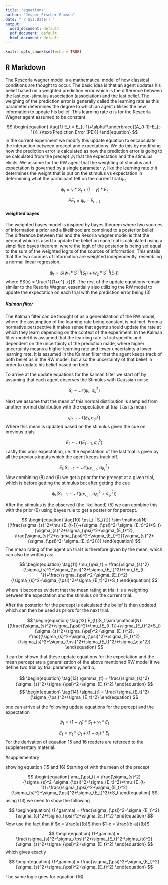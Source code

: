 ```yaml
---
title: "equations"
author: "Jesper Fischer Ehmsen"
date: "`r Sys.Date()`"
output:
  word_document: default
  pdf_document: default
  html_document: default
---
```


```r
knitr::opts_chunk$set(echo = TRUE)
```

## R Markdown

The Rescorla wagner model is a mathematical model of how classical conditions are thought to occur. The basic idea is that an agent updates his belief based on a weighted prediction error which is the difference between the last cue-stimulus association (association) and the last belief. The weighing of the prediction error is generally called the learning rate as this parameter determines the degree to which an agent utilises the new information to update his belief. This learning rate $\alpha$ is for the Rescorla Wagner agent assumed to be constant. 

$$
\begin{equation}
\tag{1}
E_t = E_{t-1}+\alpha*\underbrace{(A_{t-1}-E_{t-1})}_{\text{Prediction Error (PE)}}
\end{equation}
$$
In the current experiment we modify this update equation to encapsulate the interaction between precept and expectations. We do this by modifying how the prediction error is calculated as now the prediction error is going to be calculated from the precept  $\psi_t$ that the expectation and the stimulus elicits. We assume for the RW agent that the weighting of stimulus and expectation is governed by a single parameter $\gamma$, like the learning rate $\alpha$ it determines the weight that is put on the stimulus vs expectation in determining what the participant felt on the current trial $\psi_t$

$$
\begin{equation}
\tag{2}
\psi_t = \gamma*S_t+(1-\gamma)*E_t
\end{equation}
$$


$$
\begin{equation}
\tag{3}
PE_t = \psi_t-E_{t-1}
\end{equation}
$$

#### weighted bayes

The weighted bayes model is inspired by bayes theorem where two sources of information a prior and a likelihood  are combined to a posterior belief. The difference between this and the Resorla wagner model is that the percept which is used to update the belief on each trial is calculated using a simplified bayes theorem, where the logit of the posterior is being set equal to the sum of the weighted logits of the sources of information. This entails that the two sources of information are weighted independently, resembling a normal linear regression.

$$
\begin{equation}
\tag{4}
\psi_t = S(w_1*S^{-1}(S_t)+w_2*S^{-1}(E_1))
\end{equation}
$$
where $S(x) = \frac{1}{1+e^{-x}}$. The rest of the update equations remain similar to the Resorla Wagner, essentially also utilizing the RW model to update the expectation on each trial with the prediction error being (3)



##### Kalman filter

The Kalman filter can be thought of as a generalization of the RW model, where the assumption of the learning rate being constant is not met. From a normative perspective it makes sense that agents should update the rate at which they learn depending on the context of the experiment. In the Kalman filter model it is assumed that the learning rate is trial specific and dependent on the uncertainty of the prediction made, where higher uncertainty means a higher learning rate and lower uncertainty a lower learning rate. It is assumed in the Kalman filter that the agent keeps track of both belief as in the RW model, but also the uncertainty of that belief in order to update his belief based on both. 

To arrive at the update equations for the kalman filter we start off by assuming that each agent observes the Stimulus with Gaussian noise:

$$
\begin{equation}
\tag{5}
S_t \sim \mathcal{N}{(\psi{_t}, \sigma_s^2)}
\end{equation}
$$


Next we assume that the mean of this normal distribution is sampled from another normal distribution with the expectation at trial t as its mean 

$$
\begin{equation}
\tag{6}
\psi_t \sim \mathcal{N}{(E_t, \sigma_{\psi}^2)}
\end{equation}
$$
Where this mean is updated based on the stimulus given the cue on previous trials 

$$
\begin{equation}
\tag{7}
E_t \sim \mathcal{N}{(E_{t-1}, \sigma_\eta^2)}
\end{equation}
$$
Lastly this prior expectation, i.e. the expectation of the last trial is given by all the previous inputs which the agent keeps track off.

$$
\begin{equation}
\tag{8}
E_t | S_{{t-1}} \sim \mathcal{N}{(\mu_{E_{t-1}}, \sigma_{E_t}^2)}
\end{equation}
$$
Now combining (8) and (6) we get a prior for the precept at a given trial, which is before getting the stimulus but after getting the cue


$$
\begin{equation}
\tag{9}
\psi_t | S_{{t-1}} \sim \mathcal{N}{(\mu_{E_{t-1}}, \sigma_{E_t}^2+ \sigma_{\psi}^2))}
\end{equation}
$$

After the stimulus is the observed (the likelihood) (5) we can combine this with the prior (9) using bayes rule to get a posterior for percept.


$$
\begin{equation}
\tag{10}
\psi_t | S_{{t}} \sim \mathcal{N}{(\frac{\sigma_{s}^2*\mu_{E_{t-1}}+(\sigma_{\psi}^2+\sigma_{E_t}^2)*S_t}{\sigma_{s}^2+\sigma_{\psi}^2+\sigma_{E_t}^2}, \frac{\sigma_{s}^2+\sigma_{\psi}^2+\sigma_{E_t}^2}{\sigma_{s}^2*(\sigma_{\psi}^2+\sigma_{E_t}^2)}})
\end{equation}
$$
The mean rating of the agent on trial t is therefore given by the mean, which can also be writting as:

$$
\begin{equation}
\tag{11}
\mu_{\psi_t} = \frac{\sigma_{s}^2}{\sigma_{s}^2+\sigma_{\psi}^2+\sigma_{E_t}^2}*\mu_{E_{t-1}}+\frac{\sigma_{\psi}^2+\sigma_{E_t}^2}{\sigma_{s}^2+\sigma_{\psi}^2+\sigma_{E_t}^2}*S_t
\end{equation}
$$

where it becomes evident that the mean rating at trial t is a weighting between the expectation and the stimulus on the current trial.

After the posterior for the percept is calculated the belief is then updated which can then be used as priors for the next trial.


$$
\begin{equation}
\tag{12}
E_{t}|S_t \sim \mathcal{N}{(\frac{(\sigma_{s}^2+\sigma_{\psi}^2)*\mu_{E_{t-1}}+\sigma_{E_t}^2*S_t}{\sigma_{s}^2+\sigma_{\psi}^2+\sigma_{E_t}^2}, \frac{(\sigma_{s}^2+\sigma_{\psi}^2)*\sigma_{E_t}^2}{\sigma_{s}^2+\sigma_{\psi}^2+\sigma_{E_t}^2}+\sigma_\eta^2})
\end{equation}
$$

It can be shown that these update equations for the expectation and the mean percept are a generalization of the above mentioned RW model if we define two trial by trial parameters $\gamma_{t}$ and $\alpha_{t}$


$$
\begin{equation}
\tag{13}
\gamma_{t} = \frac{\sigma_{s}^2}{\sigma_{s}^2+\sigma_{\psi}^2+\sigma_{E_t}^2}
\end{equation}
$$
$$
\begin{equation}
\tag{14}
\alpha_{t} = \frac{\sigma_{E_t}^2}{\sigma_{\psi}^2+\sigma_{E_t}^2}
\end{equation}
$$

one can arrive at the following update equations for the percept and the expectation


$$
\begin{equation}
\tag{15}
\psi_{t} = (1-\gamma_{t})*S_{t}+\gamma_{t}*E_{t}
\end{equation}
$$

$$
\begin{equation}
\tag{16}
E_{t} = \alpha_{t}*\psi_{t}+(1-\alpha_{t})*E_{t}
\end{equation}
$$
For the derivation of equation 15 and 16 readers are refereed to the supplementary material.









#supplementary

showing equation (15 and 16)
Starting of with the mean of the precept

$$
\begin{equation}
\mu_{\psi_t} = \frac{\sigma_{s}^2}{\sigma_{s}^2+\sigma_{\psi}^2+\sigma_{E_t}^2}*\mu_{E_{t-1}}+\frac{\sigma_{\psi}^2+\sigma_{E_t}^2}{\sigma_{s}^2+\sigma_{\psi}^2+\sigma_{E_t}^2}*S_t
\end{equation}
$$
using (13) we need to show the following

$$
\begin{equation}
(1-\gamma) = \frac{\sigma_{\psi}^2+\sigma_{E_t}^2}{\sigma_{s}^2+\sigma_{\psi}^2+\sigma_{E_t}^2}
\end{equation}
$$
Now use the fact that if $x = \frac{a}{b}$ then $1-x = \frac{(b-a)}{b}$

$$
\begin{equation}
(1-\gamma) = \frac{\sigma_{s}^2+\sigma_{\psi}^2+\sigma_{E_t}^2-\sigma_{s}^2}{\sigma_{s}^2+\sigma_{\psi}^2+\sigma_{E_t}^2}
\end{equation}
$$
which gives exactly

$$
\begin{equation}
(1-\gamma) = \frac{\sigma_{\psi}^2+\sigma_{E_t}^2}{\sigma_{s}^2+\sigma_{\psi}^2+\sigma_{E_t}^2}
\end{equation}
$$

The same logic goes for equation (16)